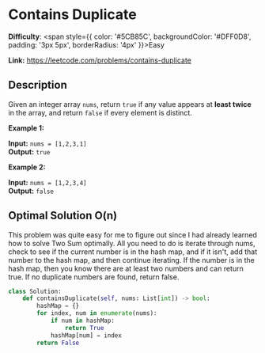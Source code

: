 # Contains Duplicate

**Difficulty**: <span style={{ color: '#5CB85C', backgroundColor: '#DFF0D8', padding: '3px 5px', borderRadius: '4px' }}>Easy</span>

**Link:** https://leetcode.com/problems/contains-duplicate

## Description 

Given an integer array `nums`, return `true` if any value appears at **least twice** in the array, and return `false` if every element is distinct.

**Example 1:**

**Input:** `nums = [1,2,3,1]`  
**Output:** `true`  

**Example 2:**

**Input:** `nums = [1,2,3,4]`  
**Output:** `false`  

## Optimal Solution O(n)

This problem was quite easy for me to figure out since I had already learned how to solve Two Sum optimally.
All you need to do is iterate through nums, check to see if the current number is in the hash map, and if it isn't, add that number to the hash map, and then continue iterating.
If the number is in the hash map, then you know there are at least two numbers and can return true.
If no duplicate numbers are found, return false.

```python
class Solution:
    def containsDuplicate(self, nums: List[int]) -> bool:
        hashMap = {}
        for index, num in enumerate(nums):
            if num in hashMap:
                return True
            hashMap[num] = index
        return False
```


